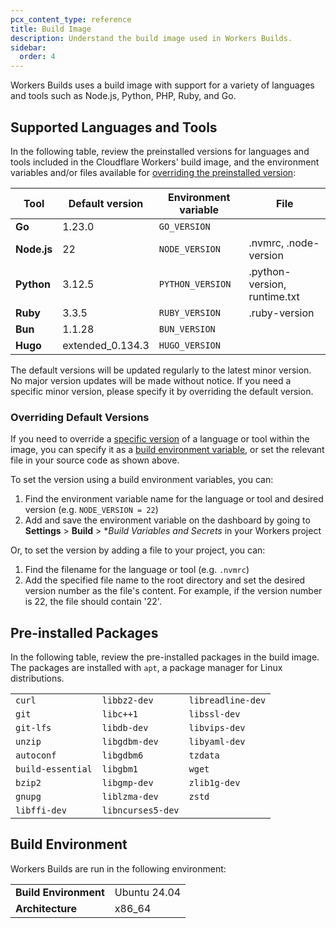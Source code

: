```yaml
---
pcx_content_type: reference
title: Build Image
description: Understand the build image used in Workers Builds.
sidebar:
  order: 4
---
```


Workers Builds uses a build image with support for a variety of languages and tools such as Node.js, Python, PHP, Ruby, and Go.

## Supported Languages and Tools

In the following table, review the preinstalled versions for languages and tools included in the Cloudflare Workers' build image, and the environment variables and/or files available for [overriding the preinstalled version](/workers/ci-cd/builds/build-image/#overriding-default-versions):

| Tool        | Default version  | Environment variable | File                         |
| ----------- | ---------------- | -------------------- | ---------------------------- |
| **Go**      | 1.23.0           | `GO_VERSION`         |                              |
| **Node.js** | 22               | `NODE_VERSION`       | .nvmrc, .node-version        |
| **Python**  | 3.12.5           | `PYTHON_VERSION`     | .python-version, runtime.txt |
| **Ruby**    | 3.3.5            | `RUBY_VERSION`       | .ruby-version                |
| **Bun**     | 1.1.28           | `BUN_VERSION`        |                              |
| **Hugo**    | extended_0.134.3 | `HUGO_VERSION`       |                              |

The default versions will be updated regularly to the latest minor version. No major version updates will be made without notice. If you need a specific minor version, please specify it by overriding the default version.

### Overriding Default Versions

If you need to override a [specific version](/workers/ci-cd/builds/build-image/#overriding-default-versions) of a language or tool within the image, you can specify it as a [build environment variable](/workers/ci-cd/builds/configuration/#build-settings), or set the relevant file in your source code as shown above.

To set the version using a build environment variables, you can:

1. Find the environment variable name for the language or tool and desired version (e.g. `NODE_VERSION = 22`)
2. Add and save the environment variable on the dashboard by going to **Settings** > **Build** > \*_Build Variables and Secrets_ in your Workers project

Or, to set the version by adding a file to your project, you can:

1. Find the filename for the language or tool (e.g. `.nvmrc`)
2. Add the specified file name to the root directory and set the desired version number as the file's content. For example, if the version number is 22, the file should contain '22'.

## Pre-installed Packages

In the following table, review the pre-installed packages in the build image. The packages are installed with `apt`, a package manager for Linux distributions.

|                   |                   |                   |
| ----------------- | ----------------- | ----------------- |
| `curl`            | `libbz2-dev`      | `libreadline-dev` |
| `git`             | `libc++1`         | `libssl-dev`      |
| `git-lfs`         | `libdb-dev`       | `libvips-dev`     |
| `unzip`           | `libgdbm-dev`     | `libyaml-dev`     |
| `autoconf`        | `libgdbm6`        | `tzdata`          |
| `build-essential` | `libgbm1`         | `wget`            |
| `bzip2`           | `libgmp-dev`      | `zlib1g-dev`      |
| `gnupg`           | `liblzma-dev`     | `zstd`            |
| `libffi-dev`      | `libncurses5-dev` |                   |

## Build Environment

Workers Builds are run in the following environment:

|                       |              |
| --------------------- | ------------ |
| **Build Environment** | Ubuntu 24.04 |
| **Architecture**      | x86_64       |
